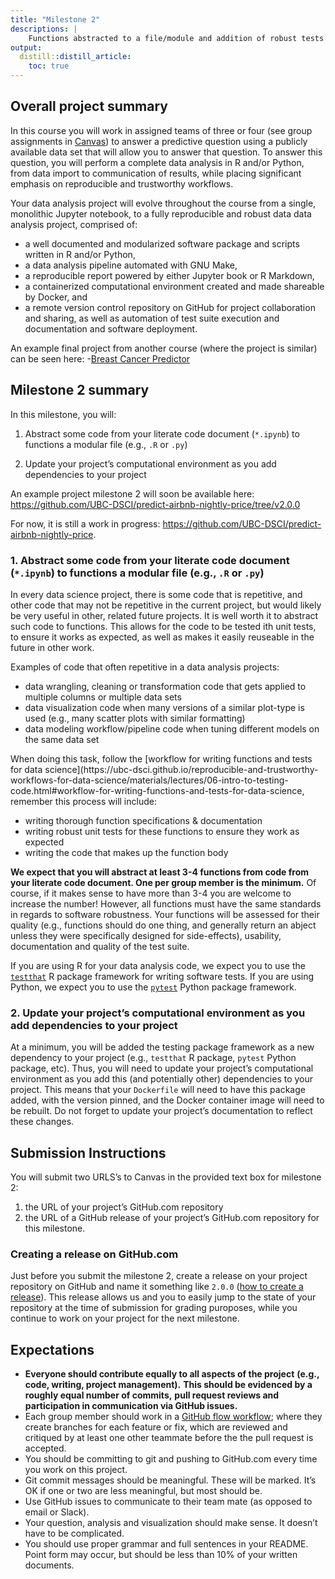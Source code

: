 ```yaml
---
title: "Milestone 2"
descriptions: |
    Functions abstracted to a file/module and addition of robust tests (`reduced.ipynb`, `.R` & `test_*.R`, function documentation)
output:
  distill::distill_article:
    toc: true
---
```


## Overall project summary

In this course you will work in assigned teams of three or four (see group assignments in [Canvas](https://canvas.ubc.ca)) to answer a predictive question using a publicly available data set that will allow you to answer that question. To answer this question, you will perform a complete data analysis in R and/or Python, from data import to communication of results, while placing significant emphasis on reproducible and trustworthy workflows.

Your data analysis project will evolve throughout the course from a single, monolithic Jupyter notebook, to a fully reproducible and robust data data analysis project, comprised of:

- a well documented and modularized software package and scripts written in R and/or Python,
- a data analysis pipeline automated with GNU Make,
- a reproducible report powered by either Jupyter book or R Markdown,
- a containerized computational environment created and made shareable by Docker, and
- a remote version control repository on GitHub for project collaboration and sharing, as well as automation of test suite execution and documentation and software deployment.

An example final project from another course (where the project is similar) can be seen here: 
-[Breast Cancer Predictor](https://github.com/ttimbers/breast_cancer_predictor)

## Milestone 2 summary

In this milestone, you will:

1. Abstract some code from your literate code document (`*.ipynb`) to functions a modular file (e.g., `.R` or `.py`)
  
2. Update your project's computational environment as you add dependencies to your project

An example project milestone 2 will soon be available here: [https://github.com/UBC-DSCI/predict-airbnb-nightly-price/tree/v2.0.0](https://github.com/UBC-DSCI/predict-airbnb-nightly-price/tree/v2.0.0)

For now, it is still a work in progress: [https://github.com/UBC-DSCI/predict-airbnb-nightly-price](https://github.com/UBC-DSCI/predict-airbnb-nightly-price).

### 1. Abstract some code from your literate code document (`*.ipynb`) to functions a modular file (e.g., `.R` or `.py`)

In every data science project, there is some code that is repetitive, 
and other code that may not be repetitive in the current project, but would likely be very useful in other, related future projects.
It is well worth it to abstract such code to functions. 
This allows for the code to be tested ith unit tests, to ensure it works as expected, 
as well as makes it easily reuseable in the future in other work.

Examples of code that often repetitive in a data analysis projects:

- data wrangling, cleaning or transformation code that gets applied to multiple columns or multiple data sets
- data visualization code when many versions of a similar plot-type is used (e.g., many scatter plots with similar formatting)
- data modeling workflow/pipeline code when tuning different models on the same data set

When doing this task, 
follow the [workflow for writing functions and tests for data science](https://ubc-dsci.github.io/reproducible-and-trustworthy-workflows-for-data-science/materials/lectures/06-intro-to-testing-code.html#workflow-for-writing-functions-and-tests-for-data-science, 
remember this process will include:

  - writing thorough function specifications & documentation
  - writing robust unit tests for these functions to ensure they work as expected
  - writing the code that makes up the function body

**We expect that you will abstract at least 3-4 functions from code from your literate code document. 
One per group member is the minimum.** 
Of course, if it makes sense to have more than 3-4 you are welcome to increase the number! 
However, all functions must have the same standards in regards to software robustness.
Your functions will be assessed for their quality 
(e.g., functions should do one thing, and generally return an abject unless they were specifically designed for side-effects),
usability, documentation
and quality of the test suite.

If you are using R for your data analysis code, 
we expect you to use the [`testthat`](https://testthat.r-lib.org/) R package framework for writing software tests.
If you are using Python, we expect you to use the [`pytest`](https://docs.pytest.org/en/7.0.x/) Python package framework.

### 2. Update your project's computational environment as you add dependencies to your project

At a minimum, you will be added the testing package framework as a new dependency to your project 
(e.g., `testthat` R package, `pytest` Python package, etc).
Thus, you will need to update your project's computational environment as you add this (and potentially other) dependencies to your project.
This means that your `Dockerfile` will need to have this package added, with the version pinned, 
and the Docker container image will need to be rebuilt.
Do not forget to update your project's documentation to reflect these changes.

## Submission Instructions

You will submit two URLS's to Canvas in the provided text box for milestone 2:

1. the URL of your project's GitHub.com repository
2. the URL of a GitHub release of your project's GitHub.com repository for this milestone.

### Creating a release on GitHub.com 
Just before you submit the milestone 2, create a release on your project repository on GitHub and name it something like `2.0.0` ([how to create a release](https://docs.github.com/en/repositories/releasing-projects-on-github/managing-releases-in-a-repository#creating-a-release)). This release allows us and you to easily jump to the state of your repository at the time of submission for grading puroposes, while you continue to work on your project for the next milestone.

## Expectations

- **Everyone should contribute equally to all aspects of the project**
**(e.g., code, writing, project management).**
**This should be evidenced by a roughly equal number of commits,**
**pull request reviews and participation in communication via GitHub issues.**
- Each group member should work in a 
[GitHub flow workflow](https://docs.github.com/en/get-started/quickstart/github-flow); 
where they create branches for each feature or fix, 
which are reviewed and critiqued by at least one other teammate 
before the the pull request is accepted.
- You should be committing to git and pushing to GitHub.com every time you work on this project.
- Git commit messages should be meaningful. These will be marked. 
It's OK if one or two are less meaningful, but most should be.
- Use GitHub issues to communicate to their team mate (as opposed to email or Slack).
- Your question, analysis and visualization should make sense. It doesn't have to be complicated.
- You should use proper grammar and full sentences in your README. 
Point form may occur, but should be less than 10% of your written documents.
